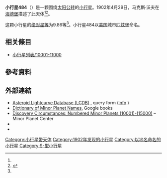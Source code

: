 {{Infobox planet
 | minorplanet     = yes
 | name            = 484 Pittsburghia
 | background      = #D6D6D6
 | image = 
 | image_size      = 
 | caption         =
 | discovery_ref   =  <ref name="MPC-object" />
 | discoverer      = [[马克斯·沃夫|马克斯·沃夫]]
 | discovery_site  = [[海德堡|海德堡]]
 | discovered      = 1902年4月29日
 | mpc_name        = 484 Pittsburghia
 | alt_names       = 484 Pittsburghia
 | pronounced      = 
 | named_after     = <ref name="MPC-object" />
 | mp_category     = [[主帶小行星|主帶小行星]] <ref name="MPC-object" /><ref name="jpldata" />
 | orbit_ref       = <ref name="a">[http://ssd.jpl.nasa.gov/sbdb.cgi?sstr=484 484] {{Wayback|url=http://ssd.jpl.nasa.gov/sbdb.cgi?sstr=484 |date=20120302160344 }}，小行星數據庫瀏覽器（JPL Small-Body Database Browser）－[[美国国家航空航天局|美国国家航空航天局]]喷气推进实验室</ref>
 | epoch           = 2018-03-23.0（[[儒略日|JD]] 2458200.5）
 | uncertainty     = 0
 | observation_arc = 
 | aphelion = {{convert|2.822|AU|km|3|abbr=on|lk=out}}
 | perihelion      = {{convert|2.5134273|AU|km|3|abbr=on}}
 | semimajor       = 2.6676771
 | eccentricity    = 0.0578218
 | period          = 4.36[[儒略年|yr]]
 | mean_anomaly    = 120.40656[[度|°]]
 | mean_motion     = {{Deg2DMS|0.22620590|sup=ms}} / day
 | inclination     = 12.51151
 | asc_node        = 127.26296°
 | arg_peri        = 191.51023
 | mean_diameter   = 
 | rotation        = 
 | albedo          =
 | spectral_type   =
 | abs_magnitude   = 9.86<ref name="jpldata" />
}}
'''小行星484'''（{{lang-en|484 Pittsburghia}}）是一颗围绕[[太阳|太阳]][[公转|公转]]的[[小行星|小行星]]。1902年4月29日，马克斯·沃夫在[[海德堡|海德堡]]描述了此天体<ref name="a" /><ref>{{cite news|title=小行星列表|url=http://cfa-www.harvard.edu/iau/lists/NumberedMPs.txt|accessdate=2018-10-19|newspaper=哈佛大学|archive-date=2008-05-17|archive-url=https://web.archive.org/web/20080517010638/http://cfa-www.harvard.edu/iau/lists/NumberedMPs.txt|dead-url=no}}</ref>。

这颗小行星的[[绝对星等|绝对星等]]为9.86等<ref name="a" />。小行星484以[[美国|美国]]城市[[匹兹堡|匹兹堡]]命名。

== 相关條目 ==
*[[小行星列表/10001-11000|小行星列表/10001-11000]]

== 參考資料 ==
{{reflist|refs=

<ref name="jpldata">{{cite web
 |type         = 2018-01-26 last obs.
 |title        = JPL Small-Body Database Browser:484 Pittsburghia-484 Pittsburghia
 |url          = https://ssd.jpl.nasa.gov/sbdb.cgi?sstr=484
 |publisher    = [[Jet_Propulsion_Laboratory|Jet Propulsion Laboratory]]
 |accessdate   = 28 March 2018
 |archive-date = 2020-11-26
 |archive-url  = https://web.archive.org/web/20201126043515/https://ssd.jpl.nasa.gov/sbdb.cgi?sstr=484
 |dead-url     = no
}}</ref>

<ref name="MPC-object">{{cite web
  |title      = 484 Pittsburghia
  |work      = Minor Planet Center
  |url      = https://www.minorplanetcenter.net/db_search/show_object?object_id=484
  |accessdate      = 28 March 2018
  |archive-date      = 2016-03-04
  |archive-url      = https://web.archive.org/web/20160304132753/http://minorplanetcenter.net/db_search/show_object?object_id=484
  |dead-url      = no
  }}</ref>

}}

==  外部連結 ==
* [http://www.minorplanet.info/PHP/lcdbsummaryquery.php Asteroid Lightcurve Database (LCDB)] {{Wayback|url=http://www.minorplanet.info/PHP/lcdbsummaryquery.php |date=20171210173955 }}, query form ([http://www.minorplanet.info/lightcurvedatabase.html info] {{Wayback|url=http://www.minorplanet.info/lightcurvedatabase.html |date=20171216050541 }})
* [https://books.google.com/books?id=aeAg1X7afOoC&pg Dictionary of Minor Planet Names], Google books
* [http://www.minorplanetcenter.net/iau/lists/NumberedMPs010001.html Discovery Circumstances: Numbered Minor Planets (10001)-(15000)] {{Wayback|url=http://www.minorplanetcenter.net/iau/lists/NumberedMPs010001.html |date=20180612162317 }} – Minor Planet Center
* {{AstDys|484}}
* {{JPL small body}}

{{Minor Planet Number|[[小行星483|小行星483]]|[[小行星485|小行星485]]}}
{{小天体}}

[[Category:小行星带天体|Category:小行星带天体]]
[[Category:1902年发现的小行星|Category:1902年发现的小行星]]
[[Category:以地名命名的小行星|Category:以地名命名的小行星]]
[[Category:S-型小行星|Category:S-型小行星]]